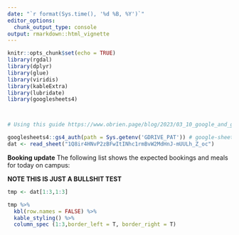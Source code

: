 ```yaml
---
date: "`r format(Sys.time(), '%d %B, %Y')`"
editor_options: 
  chunk_output_type: console
output: rmarkdown::html_vignette
---
```


```r
knitr::opts_chunk$set(echo = TRUE)
library(rgdal)
library(dplyr)
library(glue)
library(viridis) 
library(kableExtra)
library(lubridate)
library(googlesheets4)



# Using this guide https://www.obrien.page/blog/2023/03_10_google_and_github_actions/

googlesheets4::gs4_auth(path = Sys.getenv('GDRIVE_PAT')) # google-sheets-github@astral-web-375220.iam.gserviceaccount.com
dat <- read_sheet("1Q8ir4HNvP2zBFwItINhc1rmBvW2MdHnJ-mUULh_Z_oc")

```

**Booking update**
The following list shows the expected bookings and meals for today on campus:

**NOTE THIS IS JUST A BULLSHIT TEST**

```r
 
tmp <- dat[1:3,1:3]

tmp %>%
  kbl(row.names = FALSE) %>%
  kable_styling() %>% 
  column_spec (1:3,border_left = T, border_right = T) 

```

